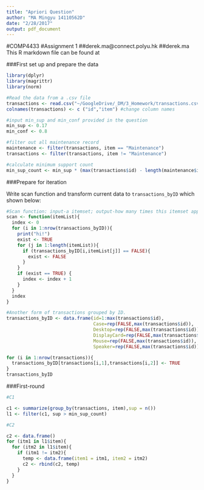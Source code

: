 ```yaml
---
title: "Apriori Question"
author: "MA Mingyu 14110562D"
date: "2/28/2017"
output: pdf_document
---
```

#COMP4433
#Assignment 1
##derek.ma@connect.polyu.hk
##derek.ma
This R markdown file can be found at 


###First set up and prepare the data
```r
library(dplyr)
library(magrittr)
library(norm)

#Read the data from a .csv file
transactions <- read.csv("~/GoogleDrive/_DM/3_Homework/transactions.csv", stringsAsFactors = FALSE)
colnames(transactions) <- c ("id","item") #change column names

#input min_sup and min_conf provided in the question
min_sup <- 0.17
min_conf <- 0.8

#filter out all maintenance record
maintenance <- filter(transactions, item == "Maintenance")
transactions <- filter(transactions, item != "Maintenance")

#calculate minimum support count
min_sup_count <- min_sup * (max(transactions$id) - length(maintenance$id))
```

###Prepare for iteration

Write scan function and transform current data to `transactions_byID` which shown below:

```r
#Scan function: input-a itemset; output-how many times this itemset appears in the transaction record
scan <- function(itemList){
  index <- 0
  for (i in 1:nrow(transactions_byID)){
    print("hi!")
    exist <- TRUE
    for (j in 1:length(itemList)){
      if (transactions_byID[i,itemList[j]] == FALSE){
        exist <- FALSE
      }
    }
    if (exist == TRUE) {
      index <- index + 1
    }
  }
  index
}

#Another form of transactions grouped by ID.
transactions_byID <- data.frame(id=1:max(transactions$id),
                                Case=rep(FALSE,max(transactions$id)),
                                Desktop=rep(FALSE,max(transactions$id)),
                                DisplayCard=rep(FALSE,max(transactions$id)),
                                Mouse=rep(FALSE,max(transactions$id)),
                                Speaker=rep(FALSE,max(transactions$id)))

for (i in 1:nrow(transactions)){
  transactions_byID[transactions[i,1],transactions[i,2]] <- TRUE
}
transactions_byID
```

###First-round
```r
#C1

c1 <- summarize(group_by(transactions, item),sup = n())
l1 <- filter(c1, sup > min_sup_count)
```


```r
#C2

c2 <- data.frame()
for (itm1 in l1$item){
  for (itm2 in l1$item){
    if (itm1 != itm2){
      temp <- data.frame(item1 = itm1, item2 = itm2)
      c2 <- rbind(c2, temp)
    }
  }
}
```

